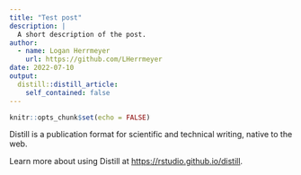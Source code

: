 ```yaml
---
title: "Test post"
description: |
  A short description of the post.
author:
  - name: Logan Herrmeyer
    url: https://github.com/LHerrmeyer
date: 2022-07-10
output:
  distill::distill_article:
    self_contained: false
---
```



```r
knitr::opts_chunk$set(echo = FALSE)
```

Distill is a publication format for scientific and technical writing, native to the web.

Learn more about using Distill at <https://rstudio.github.io/distill>.


